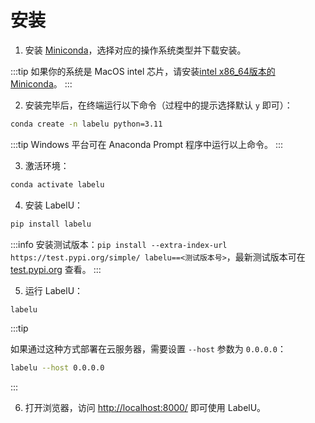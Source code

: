 # 安装

1. 安装 [Miniconda](https://docs.conda.io/en/latest/miniconda.html)，选择对应的操作系统类型并下载安装。

:::tip
如果你的系统是 MacOS intel 芯片，请安装[intel x86_64版本的Miniconda](https://repo.anaconda.com/miniconda/)。
:::

2. 安装完毕后，在终端运行以下命令（过程中的提示选择默认 `y` 即可）：

```bash
conda create -n labelu python=3.11
```

:::tip
Windows 平台可在 Anaconda Prompt 程序中运行以上命令。
:::

3. 激活环境：

```bash
conda activate labelu
```

4. 安装 LabelU：

```bash
pip install labelu
```

:::info
安装测试版本：`pip install --extra-index-url https://test.pypi.org/simple/ labelu==<测试版本号>`，最新测试版本可在 [test.pypi.org](https://test.pypi.org/project/labelu/#history) 查看。
:::

5. 运行 LabelU：

```bash
labelu
```
:::tip

如果通过这种方式部署在云服务器，需要设置 `--host` 参数为 `0.0.0.0`：

```bash
labelu --host 0.0.0.0
```

:::

6. 打开浏览器，访问 [http://localhost:8000/](http://localhost:8000/) 即可使用 LabelU。
